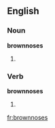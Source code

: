 ==English==

===Noun===
'''brownnoses'''
# {{plural of|[[brownnose]]}}

===Verb===
'''brownnoses'''

# {{third-person singular of|[[brownnose]]}}

[[fr:brownnoses]]